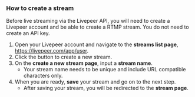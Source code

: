 
<DocsLayout>

### How to create a stream

Before live streaming via the Livepeer API, you will need to create a Livepeer account and be able to create a RTMP stream. You do not need to create an API key.

1. Open your Livepeer account and navigate to the **streams list page**, https://livepeer.com/app/user.
1. Click the button to create a new stream.
1. On the **create a new stream page**, input a **stream name**.
    * Your stream name needs to be unique and include URL compatible characters only.
1. When you are ready, **save** your stream and go on to the next step. 
    * After saving your stream, you will be redirected to the **stream page**.

</DocsLayout>